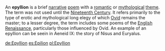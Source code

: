 An '''epyllion''' is a brief [[narrative]] [[poem]] with a [[romantic love| romantic]] or [[mythological]] [[theme]]. The term was not used until the [[Nineteenth Century]].  It refers primarily to the type of erotic and mythological long elegy of which [[Ovid]] remains the master; to a lesser degree, the term includes some poems of the [[English Renaissance]], particularly those influenced by Ovid.
An example of an epyllion can be seein in Aeneid IX: the story of Nisus and Euryalus.
{{poetry-stub}}

[[de:Epyllion]]
[[es:Epilion]]
[[pl:Epyllion]]